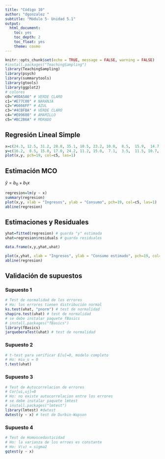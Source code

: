 ```yaml
---
title: "Código 10"
author: "dgonzalez "
subtitle: "Módulo 5- Unidad 5.1" 
output:
  html_document:
    toc: yes
    toc_depth: 2
    toc_float: yes
    theme: cosmo
---
```


```r
knitr::opts_chunk$set(echo = TRUE, message = FALSE, warning = FALSE)
#install.packages("TeachingSampling")
library(TeachingSampling)
library(psych)
library(summarytools)
library(gtools)
library(ggplot2)
# colores
c0="#0DA5A6" # VERDE CLARO
c1="#E77C00" # NARANJA
c2="#6666FF" # AZUL  
c3="#4CBFBA" # VERDE CLARO  
c4="#E09600" # AMARILLO  
c5="#BC2B6A" # MORADO  

```

## **Regresión Lineal Simple**

```r
x=c(24.3, 12.5, 31.2, 28.0, 35.1, 10.5, 23.2, 10.0,  8.5,  15.9,  14.7,  15.0)   
y=c(16.2,  8.5, 15.0, 17.0, 24.2, 11.2, 15.0,  7.1,  3.5,  11.5, 10.7,  9.2) 
plot(x,y, pch=19, col=c5, las=1)
```

## **Estimación MCO**

$\widehat{y}= b_{0} + b_{1} x$

```r
regresion=lm(y ~ x)
summary(regresion)
plot(x,y, xlab = "Ingresos", ylab = "Consumo", pch=19, col=c5, las=1)
abline(regresion)
```

## **Estimaciones y Residuales**

```r
yhat=fitted(regresion) # guarda "y" estimada
uhat=regresion$residuals # guarda residuales

data.frame(x,y,yhat,uhat)

```

```r
plot(x,yhat, xlab = "Ingresos", ylab = "Consumo estimado", pch=19, col=c3, las=1)
abline(regresion)
```




## **Validación de supuestos**

### Supuesto 1

```r
# Test de normalidad de los errores
# Ho: los errores tienen distribución normal
ks.test(uhat, "pnorm") # test de normalidad
shapiro.test(uhat) # test de normalidad
# se debe instalar paquete fBasics
# install.packages("fBasics")
library(fBasics)
jarqueberaTest(uhat) # test de normalidad
```


### Supuesto 2
```r
# t-test para verificar E[u]=0, modelo completo
# Ho: miu_u = 0
t.test(uhat)
```



### Supuesto 3
```r
# Test de Autocorrelacion de errores
# Cor[ui,uj]=0
# Ho: no existe autocorrelacion entre los errores
# se debe instalar paquete lmtest
# install.packages("lmtest")
library(lmtest) #dwtest
dwtest(y ~ x) # test de Durbin-Wapson
```



### Supuesto 4
```r
# Test de Homoscedasticidad
# Ho: la varianza de los erroes es constante
# Ho: V(u) = sigma2
gqtest(y ~ x)
```








